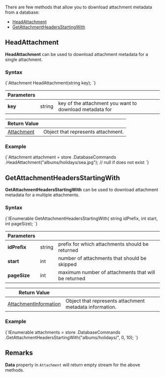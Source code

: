 
There are few methods that allow you to download attachment metadata from a database:   
- [HeadAttachment](../../../../client-api/commands/attachments/how-to/get-attachment-metadata-only.mdx#head)   
- [GetAttachmentHeadersStartingWith](../../../../client-api/commands/attachments/how-to/get-attachment-metadata-only.mdx#getattachmentheadersstartingwith)   

## **HeadAttachment**

**HeadAttachment** can be used to download attachment metadata for a single attachment.

### Syntax

<TabItem value="head_1_0" label="head_1_0">
<CodeBlock language="csharp">
{`Attachment HeadAttachment(string key);
`}
</CodeBlock>
</TabItem>

| Parameters | | |
| ------------- | ------------- | ----- |
| **key** | string | key of the attachment you want to download metadata for |

| Return Value | |
| ------------- | ----- |
| [Attachment](../../../../glossary/attachment.mdx) | Object that represents attachment. |

### Example

<TabItem value="head_1_1" label="head_1_1">
<CodeBlock language="csharp">
{`Attachment attachment = store
	.DatabaseCommands
	.HeadAttachment("albums/holidays/sea.jpg"); // null if does not exist
`}
</CodeBlock>
</TabItem>



## **GetAttachmentHeadersStartingWith**

**GetAttachmentHeadersStartingWith** can be used to download attachment metadata for a multiple attachments.

### Syntax

<TabItem value="head_2_0" label="head_2_0">
<CodeBlock language="csharp">
{`IEnumerable<Attachment> GetAttachmentHeadersStartingWith(
	string idPrefix,
	int start,
	int pageSize);
`}
</CodeBlock>
</TabItem>

| Parameters | | |
| ------------- | ------------- | ----- |
| **idPrefix** | string | prefix for which attachments should be returned |
| **start** | int | number of attachments that should be skipped |
| **pageSize** | int | maximum number of attachments that will be returned |

| Return Value | |
| ------------- | ----- |
| [AttachmentInformation](../../../../glossary/attachment-information.mdx) | Object that represents attachment metadata information. |

### Example

<TabItem value="head_2_1" label="head_2_1">
<CodeBlock language="csharp">
{`IEnumerable<Attachment> attachments = store
	.DatabaseCommands
	.GetAttachmentHeadersStartingWith("albums/holidays/", 0, 10);
`}
</CodeBlock>
</TabItem>



## Remarks

**Data** property in `Attachment` will return empty stream for the above methods.


